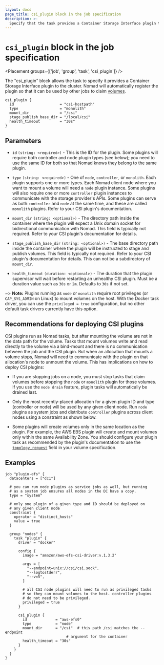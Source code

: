```yaml
---
layout: docs
page_title: csi_plugin block in the job specification
description: >-
  Specify that the task provides a Container Storage Interface plugin to the cluster in the `csi_plugin` block of the Nomad job specification. Configure plugin ID, type, mount directory, stage publish base directory, and health timeout. Review recommendations for deploying CSI plugins.
---
```


# `csi_plugin` block in the job specification

<Placement groups={['job', 'group', 'task', 'csi_plugin']} />

The "csi_plugin" block allows the task to specify it provides a
Container Storage Interface plugin to the cluster. Nomad will
automatically register the plugin so that it can be used by other jobs
to claim [volumes][csi_volumes].

```hcl
csi_plugin {
  id                     = "csi-hostpath"
  type                   = "monolith"
  mount_dir              = "/csi"
  stage_publish_base_dir = "/local/csi"
  health_timeout         = "30s"
}
```

## Parameters

- `id` `(string: <required>)` - This is the ID for the plugin. Some
  plugins will require both controller and node plugin types (see
  below); you need to use the same ID for both so that Nomad knows they
  belong to the same plugin.

- `type` `(string: <required>)` - One of `node`, `controller`, or
  `monolith`. Each plugin supports one or more types. Each Nomad
  client node where you want to mount a volume will need a `node`
  plugin instance. Some plugins will also require one or more
  `controller` plugin instances to communicate with the storage
  provider's APIs. Some plugins can serve as both `controller` and
  `node` at the same time, and these are called `monolith`
  plugins. Refer to your CSI plugin's documentation.

- `mount_dir` `(string: <optional>)` - The directory path inside the
  container where the plugin will expect a Unix domain socket for
  bidirectional communication with Nomad. This field is typically not
  required. Refer to your CSI plugin's documentation for details.

- `stage_publish_base_dir` `(string: <optional>)` - The base directory
  path inside the container where the plugin will be instructed to
  stage and publish volumes. This field is typically not required.
  Refer to your CSI plugin's documentation for details. This can not
  be a subdirectory of `mount_dir`.

- `health_timeout` `(duration: <optional>)` - The duration that
  the plugin supervisor will wait before restarting an unhealthy
  CSI plugin. Must be a duration value such as `30s` or `2m`.
  Defaults to `30s` if not set.

~> **Note:** Plugins running as `node` or `monolith` require root
privileges (or `CAP_SYS_ADMIN` on Linux) to mount volumes on the
host. With the Docker task driver, you can use the `privileged = true`
configuration, but no other default task drivers currently have this
option.

## Recommendations for deploying CSI plugins

CSI plugins run as Nomad tasks, but after mounting the volume are not in the
data path for the volume. Tasks that mount volumes write and read directly to
the volume via a bind-mount and there is no communication between the job and
the CSI plugin. But when an allocation that mounts a volume stops, Nomad will
need to communicate with the plugin on that allocation's node to unmount the
volume. This has implications on how to deploy CSI plugins:

* If you are stopping jobs on a node, you must stop tasks that claim
  volumes before stopping the `node` or `monolith` plugin for those
  volumes. If you use the `node drain` feature, plugin tasks will
  automatically be drained last.

* Only the most recently-placed allocation for a given plugin ID and
  type (controller or node) will be used by any given client node. Run
  `node` plugins as system jobs and distribute `controller` plugins
  across client nodes using a constraint as shown below.

* Some plugins will create volumes only in the same location as the
  plugin. For example, the AWS EBS plugin will create and mount
  volumes only within the same Availability Zone. You should configure
  your plugin task as recommended by the plugin's documentation to use
  the [`topology_request`] field in your volume specification.

## Examples

```hcl
job "plugin-efs" {
  datacenters = ["dc1"]

  # you can run node plugins as service jobs as well, but running
  # as a system job ensures all nodes in the DC have a copy.
  type = "system"

  # only one plugin of a given type and ID should be deployed on
  # any given client node
  constraint {
    operator = "distinct_hosts"
    value = true
  }

  group "nodes" {
    task "plugin" {
      driver = "docker"

      config {
        image = "amazon/aws-efs-csi-driver:v.1.3.2"

        args = [
          "--endpoint=unix://csi/csi.sock",
          "--logtostderr",
          "--v=5",
        ]

        # all CSI node plugins will need to run as privileged tasks
        # so they can mount volumes to the host. controller plugins
        # do not need to be privileged.
        privileged = true
      }

      csi_plugin {
        id             = "aws-efs0"
        type           = "node"
        mount_dir      = "/csi"  # this path /csi matches the --endpoint
                            # argument for the container
        health_timeout = "30s"
      }
    }
  }
}
```

[csi]: https://github.com/container-storage-interface/spec
[csi_volumes]: /nomad/docs/job-specification/volume
[system]: /nomad/docs/schedulers#system
[`topology_request`]: /nomad/commands/volume/create#topology_request
